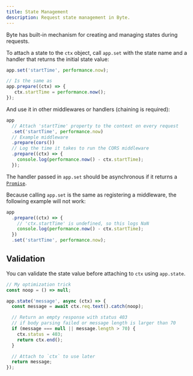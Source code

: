 ```yaml
---
title: State Management
description: Request state management in Byte.
---
```


Byte has built-in mechanism for creating and managing states during requests.

To attach a state to the `ctx` object, call `app.set` with the state name and a handler that returns the initial state value:
```ts
app.set('startTime', performance.now);

// Is the same as
app.prepare((ctx) => {
   ctx.startTime = performance.now();
});
```

And use it in other middlewares or handlers (chaining is required):
```ts
app
  // Attach 'startTime' property to the context on every request
  .set('startTime', performance.now)
  // Example middleware
  .prepare(cors())
  // Log the time it takes to run the CORS middleware
  .prepare((ctx) => {
    console.log(performance.now() - ctx.startTime);
  });
```

The handler passed in `app.set` should be asynchronous if it returns a [`Promise`](https://developer.mozilla.org/en-US/docs/Web/JavaScript/Reference/Global_Objects/Promise).

Because calling `app.set` is the same as registering a middleware, the following example will not work:
```ts
app
  .prepare((ctx) => {
    // 'ctx.startTime' is undefined, so this logs NaN
    console.log(performance.now() - ctx.startTime);
  })
  .set('startTime', performance.now);
```

## Validation
You can validate the state value before attaching to `ctx` using `app.state`.
```ts
// My optimization trick
const noop = () => null;

app.state('message', async (ctx) => {
  const message = await ctx.req.text().catch(noop);

  // Return an empty response with status 403 
  // if body parsing failed or message length is larger than 70
  if (message === null || message.length > 70) {
    ctx.status = 403;
    return ctx.end();
  }

  // Attach to `ctx` to use later
  return message;
});
```
